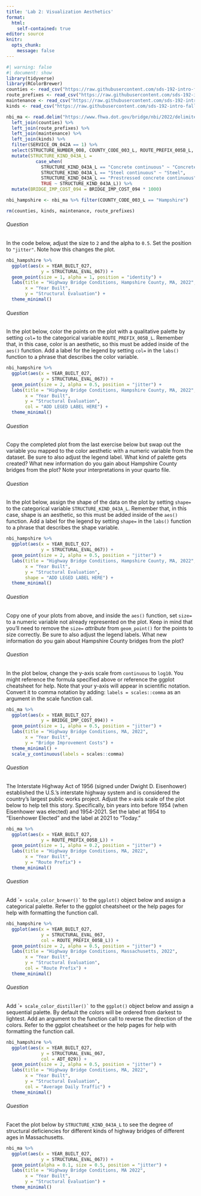 ```yaml
---
title: 'Lab 2: Visualization Aesthetics'
format:
  html:
    self-contained: true
editor: source
knitr:
  opts_chunk:
    message: false
---
```


```r
#| warning: false
#| document: show
library(tidyverse)
library(RColorBrewer)
counties <- read_csv("https://raw.githubusercontent.com/sds-192-intro-fall22/sds-192-public-website-quarto/a8b64e3070ca2543b904d4d92780b09e6062ced6/website/data/nbi_counties.csv")
route_prefixes <- read_csv("https://raw.githubusercontent.com/sds-192-intro-fall22/sds-192-public-website-quarto/a8b64e3070ca2543b904d4d92780b09e6062ced6/website/data/nbi_route_pre.csv")
maintenance <- read_csv("https://raw.githubusercontent.com/sds-192-intro-fall22/sds-192-public-website-quarto/a8b64e3070ca2543b904d4d92780b09e6062ced6/website/data/nbi_maintenance.csv")
kinds <- read_csv("https://raw.githubusercontent.com/sds-192-intro-fall22/sds-192-public-website-quarto/a8b64e3070ca2543b904d4d92780b09e6062ced6/website/data/nbi_kind.csv")

nbi_ma <- read.delim("https://www.fhwa.dot.gov/bridge/nbi/2022/delimited/MA22.txt", sep = ",") %>%
  left_join(counties) %>%
  left_join(route_prefixes) %>%
  left_join(maintenance) %>%
  left_join(kinds) %>%
  filter(SERVICE_ON_042A == 1) %>%
  select(STRUCTURE_NUMBER_008, COUNTY_CODE_003_L, ROUTE_PREFIX_005B_L, MAINTENANCE_021_L, YEAR_BUILT_027, ADT_029, STRUCTURE_KIND_043A_L, STRUCTURAL_EVAL_067, BRIDGE_IMP_COST_094) %>%
  mutate(STRUCTURE_KIND_043A_L = 
           case_when(
             STRUCTURE_KIND_043A_L == "Concrete continuous" ~ "Concrete",
             STRUCTURE_KIND_043A_L == "Steel continuous" ~ "Steel",
             STRUCTURE_KIND_043A_L == "Prestressed concrete continuous" ~ "Prestressed concrete",
             TRUE ~ STRUCTURE_KIND_043A_L)) %>%
  mutate(BRIDGE_IMP_COST_094 = BRIDGE_IMP_COST_094 * 1000)

nbi_hampshire <- nbi_ma %>% filter(COUNTY_CODE_003_L == "Hampshire")

rm(counties, kinds, maintenance, route_prefixes)
```

###### Question

::: question
In the code below, adjust the size to `2` and the alpha to `0.5`. Set the position to `"jitter"`. Note how this changes the plot.
:::


```r
nbi_hampshire %>%
  ggplot(aes(x = YEAR_BUILT_027, 
             y = STRUCTURAL_EVAL_067)) +
  geom_point(size = 1, alpha = 1, position = "identity") +
  labs(title = "Highway Bridge Conditions, Hampshire County, MA, 2022",
       x = "Year Built", 
       y = "Structural Evaluation") +
  theme_minimal()
```

###### Question

::: question
In the plot below, color the points on the plot with a qualitative palette by setting `col=` to the categorical variable `ROUTE_PREFIX_005B_L`. Remember that, in this case, color is an aesthetic, so this must be added inside of the `aes()` function. Add a label for the legend by setting `col=` in the `labs()` function to a phrase that describes the color variable.
:::


```r
nbi_hampshire %>%
  ggplot(aes(x = YEAR_BUILT_027, 
             y = STRUCTURAL_EVAL_067)) +
  geom_point(size = 2, alpha = 0.5, position = "jitter") +
  labs(title = "Highway Bridge Conditions, Hampshire County, MA, 2022",
       x = "Year Built", 
       y = "Structural Evaluation",
       col = "ADD LEGED LABEL HERE") +
  theme_minimal()
```

###### Question

::: question
Copy the completed plot from the last exercise below but swap out the variable you mapped to the color aesthetic with a numeric variable from the dataset. Be sure to also adjust the legend label. What kind of palette gets created? What new information do you gain about Hampshire County bridges from the plot? Note your interpretations in your quarto file. 
:::


###### Question

::: question
In the plot below, assign the shape of the data on the plot by setting `shape=` to the categorical variable `STRUCTURE_KIND_043A_L`. Remember that, in this case, shape is an aesthetic, so this must be added inside of the `aes()` function. Add a label for the legend by setting `shape=` in the `labs()` function to a phrase that describes the shape variable.
:::


```r
nbi_hampshire %>%
  ggplot(aes(x = YEAR_BUILT_027, 
             y = STRUCTURAL_EVAL_067)) +
  geom_point(size = 2, alpha = 0.5, position = "jitter") +
  labs(title = "Highway Bridge Conditions, Hampshire County, MA, 2022",
       x = "Year Built", 
       y = "Structural Evaluation",
       shape = "ADD LEGED LABEL HERE") +
  theme_minimal()
```

###### Question

::: question
Copy one of your plots from above, and inside the `aes()` function, set `size=` to a numeric variable not already represented on the plot. Keep in mind that you'll need to remove the `size=` *attribute* from `geom_point()` for the points to size correctly. Be sure to also adjust the legend labels. What new information do you gain about Hampshire County bridges from the plot?
:::


###### Question

::: question
In the plot below, change the y-axis scale from `continuous` to `log10`. You might reference the formula specified above or reference the ggplot cheatsheet for help. Note that your y-axis will appear in scientific notation. Convert it to comma notation by adding: `labels = scales::comma` as an argument in the scale function call.
:::


```r
nbi_ma %>%
  ggplot(aes(x = YEAR_BUILT_027, 
             y = BRIDGE_IMP_COST_094)) +
  geom_point(size = 1, alpha = 0.5, position = "jitter") +
  labs(title = "Highway Bridge Conditions, MA, 2022",
       x = "Year Built", 
       y = "Bridge Improvement Costs") +
  theme_minimal() + 
  scale_y_continuous(labels = scales::comma)
```

###### Question

::: question
The Interstate Highway Act of 1956 (signed under Dwight D. Eisenhower) established the U.S.'s interstate highway system and is considered the country's largest public works project. Adjust the x-axis scale of the plot below to help tell this story. Specifically, bin years into before 1954 (when Eisenhower was elected) and 1954-2021. Set the label at 1954 to "Eisenhower Elected" and the label at 2021 to "Today."
:::


```r
nbi_ma %>%
  ggplot(aes(x = YEAR_BUILT_027, 
             y = ROUTE_PREFIX_005B_L)) +
  geom_point(size = 1, alpha = 0.2, position = "jitter") +
  labs(title = "Highway Bridge Conditions, MA, 2022",
       x = "Year Built", 
       y = "Route Prefix") +
  theme_minimal()
```

###### Question

::: question
Add \``` + scale_color_brewer()` `` to the `ggplot()` object below and assign a categorical palette. Refer to the ggplot cheatsheet or the help pages for help with formatting the function call.
:::


```r
nbi_hampshire %>%
  ggplot(aes(x = YEAR_BUILT_027, 
             y = STRUCTURAL_EVAL_067,
             col = ROUTE_PREFIX_005B_L)) +
  geom_point(size = 2, alpha = 0.5, position = "jitter") +
  labs(title = "Highway Bridge Conditions, Massachusetts, 2022",
       x = "Year Built", 
       y = "Structural Evaluation",
       col = "Route Prefix") +
  theme_minimal()
```

###### Question

::: question
Add \``` + scale_color_distiller()` `` to the `ggplot()` object below and assign a sequential palette. By default the colors will be ordered from darkest to lightest. Add an argument to the function call to reverse the direction of the colors. Refer to the ggplot cheatsheet or the help pages for help with formatting the function call.
:::


```r
nbi_hampshire %>%
  ggplot(aes(x = YEAR_BUILT_027, 
             y = STRUCTURAL_EVAL_067,
             col = ADT_029)) +
  geom_point(size = 2, alpha = 0.5, position = "jitter") +
  labs(title = "Highway Bridge Conditions, MA, 2022",
       x = "Year Built", 
       y = "Structural Evaluation",
       col = "Average Daily Traffic") +
  theme_minimal()
```

###### Question

::: question
Facet the plot below by `STRUCTURE_KIND_043A_L` to see the degree of structural deficiencies for different kinds of highway bridges of different ages in Massachusetts.
:::


```r
nbi_ma %>%
  ggplot(aes(x = YEAR_BUILT_027, 
             y = STRUCTURAL_EVAL_067)) +
  geom_point(alpha = 0.1, size = 0.5, position = "jitter") +
  labs(title = "Highway Bridge Conditions, MA 2022",
       x = "Year Built", 
       y = "Structural Evaluation") +
  theme_minimal()
```

